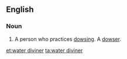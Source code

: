 ==English==

===Noun===
{{en-noun|head=[[water]] [[diviner]]}}

#A person who practices [[dowsing]]. A [[dowser]].

[[et:water diviner]]
[[ta:water diviner]]